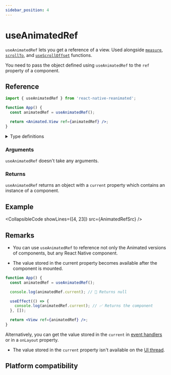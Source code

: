 ```yaml
---
sidebar_position: 4
---
```


# useAnimatedRef

`useAnimatedRef` lets you get a reference of a view. Used alongside [`measure`](/docs/advanced/measure), [`scrollTo`](/docs/scroll/scrollTo), and [`useScrollOffset`](/docs/scroll/useScrollOffset) functions.

You need to pass the object defined using `useAnimatedRef` to the `ref` property of a component.

## Reference

```jsx
import { useAnimatedRef } from 'react-native-reanimated';

function App() {
  const animatedRef = useAnimatedRef();

  return <Animated.View ref={animatedRef} />;
}
```

<details>
<summary>Type definitions</summary>

```typescript
function useAnimatedRef<T extends Component>(): AnimatedRef<T>;
```

</details>

### Arguments

`useAnimatedRef` doesn't take any arguments.

### Returns

`useAnimatedRef` returns an object with a `current` property which contains an instance of a component.

## Example


<CollapsibleCode showLines={[4, 23]} src={AnimatedRefSrc} />

## Remarks

- You can use `useAnimatedRef` to reference not only the Animated versions of components, but any React Native component.

- The value stored in the current property becomes available after the component is mounted.

<Indent>

```jsx
function App() {
  const animatedRef = useAnimatedRef();

  console.log(animatedRef.current); // 🚩 Returns null

  useEffect(() => {
    console.log(animatedRef.current); // ✅ Returns the component
  }, []);

  return <View ref={animatedRef} />;
}
```

Alternatively, you can get the value stored in the `current` in [event handlers](https://react.dev/learn/responding-to-events) or in a `onLayout` property.

</Indent>

- The value stored in the `current` property isn't available on the [UI thread](/docs/fundamentals/glossary#ui-thread).

## Platform compatibility

<PlatformCompatibility android ios web />
